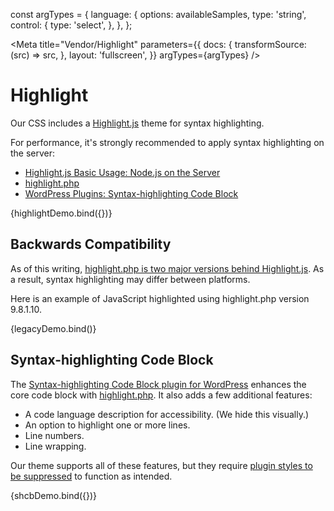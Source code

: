 const argTypes = {
  language: {
    options: availableSamples,
    type: 'string',
    control: {
      type: 'select',
    },
  },
};

<Meta
  title="Vendor/Highlight"
  parameters={{
    docs: {
      transformSource: (src) => src,
    },
    layout: 'fullscreen',
  }}
  argTypes={argTypes}
/>

# Highlight

Our CSS includes a [Highlight.js](https://highlightjs.org/) theme for syntax highlighting.

For performance, it's strongly recommended to apply syntax highlighting on the server:

- [Highlight.js Basic Usage: Node.js on the Server](https://highlightjs.readthedocs.io/en/latest/readme.html#node-js-on-the-server)
- [highlight.php](https://github.com/scrivo/highlight.php)
- [WordPress Plugins: Syntax-highlighting Code Block](https://wordpress.org/plugins/syntax-highlighting-code-block/)

<Canvas>
  <Story name="Theme" args={{ language: 'html' }}>
    {highlightDemo.bind({})}
  </Story>
</Canvas>

<ArgsTable story="Theme" />

## Backwards Compatibility

As of this writing, [highlight.php is two major versions behind Highlight.js](https://github.com/scrivo/highlight.php/issues/73). As a result, syntax highlighting may differ between platforms.

Here is an example of JavaScript highlighted using highlight.php version 9.8.1.10.

<Canvas>
  <Story name="PHP Sample">{legacyDemo.bind()}</Story>
</Canvas>

## Syntax-highlighting Code Block

The [Syntax-highlighting Code Block plugin for WordPress](https://wordpress.org/plugins/syntax-highlighting-code-block/) enhances the core code block with [highlight.php](https://github.com/scrivo/highlight.php). It also adds a few additional features:

- A code language description for accessibility. (We hide this visually.)
- An option to highlight one or more lines.
- Line numbers.
- Line wrapping.

Our theme supports all of these features, but they require [plugin styles to be suppressed](https://github.com/westonruter/syntax-highlighting-code-block/wiki#suppress-all-plugin-styles) to function as intended.

<Canvas>
  <Story
    name="SHCB"
    args={{
      language: 'html',
      highlightedLines: '1, 4-6',
      showLineNumbers: true,
      wrapLines: true,
    }}
    argTypes={{
      ...argTypes,
      highlightedLines: { type: 'string' },
      showLineNumbers: { type: 'boolean' },
      wrapLines: { type: 'boolean' },
      className: { type: 'string' },
    }}
  >
    {shcbDemo.bind({})}
  </Story>
</Canvas>

<ArgsTable story="SHCB" />
